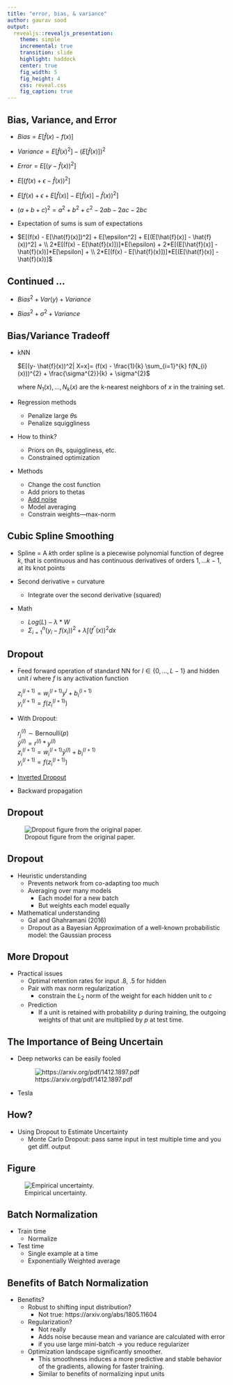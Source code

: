 ```yaml
---
title: "error, bias, & variance"
author: gaurav sood
output:
  revealjs::revealjs_presentation:
    theme: simple
    incremental: true
    transition: slide
    highlight: haddock
    center: true
    fig_width: 5
    fig_height: 4
    css: reveal.css
    fig_caption: true
---
```



## Bias, Variance, and Error

* $Bias = E[\hat{f}(x) - f(x)]$

* $Variance = E[\hat{f}(x)^2] - (E[\hat{f}(x)])^2$

* $Error  = E[(y - \hat{f}(x))^2]$

* $E[(f(x)  + \epsilon - \hat{f}(x))^2]$

* $E[f(x) + \epsilon + E[\hat{f}(x)] - E[\hat{f}(x)] - \hat{f}(x))^2]$

* $(a + b + c)^2 = a^2 + b^2 + c^2 - 2ab - 2ac - 2bc$

* Expectation of sums is sum of expectations

* $E[(f(x) - E[\hat{f}(x)])^2] + E[\epsilon^2] + E[(E[\hat{f}(x)] - \hat{f}(x))^2] + \\
  2*E[(f(x) - E[\hat{f}(x)])]*E(\epsilon) + 2*E[(E[\hat{f}(x)] - \hat{f}(x))]*E[\epsilon] + \\
  2*E[(f(x) - E[\hat{f}(x)])]*E[(E[\hat{f}(x)] - \hat{f}(x))]$

## Continued ...

* $Bias^2 + Var(y) + Variance$

* $Bias^2 + \sigma^2 + Variance$

## Bias/Variance Tradeoff

* kNN

  $E[(y- \hat{f}(x))^2| X=x]= (f(x) - \frac{1}{k} \sum_{i=1}^{k} f(N_{i}(x)))^{2} + \frac{\sigma^{2}}{k} + \sigma^{2}$

  where $N_1(x), ..., N_k(x)$ are the k-nearest neighbors of $x$ in the training set.

* Regression methods
    - Penalize large $\theta$s
    - Penalize squiggliness

* How to think?
  * Priors on $\theta$s, squiggliness, etc.
  * Constrained optimization

* Methods
  * Change the cost function
  * Add priors to thetas
  * [Add noise](https://direct.mit.edu/neco/article/7/1/108/5828/Training-with-Noise-is-Equivalent-to-Tikhonov)
  * Model averaging
  * Constrain weights---max-norm

## Cubic Spline Smoothing

* Spline = A $k$th order spline is a piecewise polynomial function of degree $k$, that is continuous
and has continuous derivatives of orders $1, . . . k − 1$, at its knot points

* Second derivative = curvature
  - Integrate over the second derivative (squared)

* Math
  * $Log(L) - \lambda * W$
  * $\Sigma_{i = 1}^n (y_i - f(x_i))^2 + \lambda \int (f^{''}(x))^2 dx$

## Dropout

* Feed forward operation of standard NN for $l \in \{0, ..., L-1\}$ and hidden unit $i$ where $f$ is any activation function

  $z_i^{(l + 1)} = w_i^{(l + 1)} y^l + b_i^{(l + 1)}$<br>
  $y_i^{(l + 1)} = f(z_i^{(l + 1)})$

* With Dropout:

  $r_j^{(l)} \sim \text{Bernoulli}(p)$<br>
  $\tilde{y}^{(l)} = r^{(l)}*y^{(l)}$<br>
  $z_i^{(l + 1)} = w_i^{(l + 1)} \tilde{y}^{(l)} + b_i^{(l + 1)}$<br>
  $y_i^{(l + 1)} = f(z_i^{(l + 1)})$

* [Inverted Dropout](https://stats.stackexchange.com/questions/241645/how-to-explain-dropout-regularization-in-simple-terms/241668#241668)

* Backward propagation

## Dropout 

![Dropout figure from the original paper.](img/dropout.png)

## Dropout

* Heuristic understanding
  * Prevents network from co-adapting too much
  * Averaging over many models
    * Each model for a new batch
    * But weights each model equally

* Mathematical understanding
  * Gal and Ghahramani (2016)
  * Dropout as a Bayesian Approximation of a well-known probabilistic model: the Gaussian process

## More Dropout

* Practical issues
  * Optimal retention rates for input .8, .5 for hidden
  * Pair with max norm regularization
    * constrain the $L_2$ norm of the weight for each hidden unit to $c$
  * Prediction
    * If a unit is retained with probability $p$ during training, the outgoing weights of that unit are multiplied by $p$ at test time.

## The Importance of Being Uncertain

* Deep networks can be easily fooled

  ![https://arxiv.org/pdf/1412.1897.pdf](img/fool.png)

* Tesla

## How?

* Using Dropout to Estimate Uncertainty
  * Monte Carlo Dropout: pass same input in test multiple time and you get diff. output

## Figure

![Empirical uncertainty.](img/uncertainty.png)

## Batch Normalization

- Train time
  + Normalize

- Test time
  - Single example at a time
  - Exponentially Weighted average 

## Benefits of Batch Normalization

* Benefits?
  - Robust to shifting input distribution?
    - Not true: https://arxiv.org/abs/1805.11604
  
  - Regularization?
    - Not really
    - Adds noise because mean and variance are calculated with error
    - if you use large mini-batch -> you reduce regularizer 
  
  - Optimization landscape significantly smoother. 
    - This smoothness induces a more predictive and stable behavior of the gradients, allowing for faster training.
    - Similar to benefits of normalizing input units
